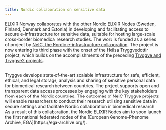 ```yaml
---
title: Nordic collaboration on sensitive data
---
```


ELIXIR Norway collaborates with the other Nordic ELIXIR Nodes (Sweden, Finland, Denmark and Estonia) in developing and facilitating access to secure e-infrastructure for sensitive data, suitable for hosting large-scale cross-border biomedical research studies. The work is funded as a series of project by [NeIC, the Nordic e-infrastructure collaboration](https://neic.no/). The project is now entering its third phase with the onset of the Heilsa Tryggvedottir project, which builds on the accomplishments of the preceding [Tryggve and Tryggve2 projects](https://neic.no/tryggve/).

<br />
Tryggve develops state-of-the-art scalable infrastructure for safe, efficient, ethical,
and legal storage, analysis and sharing of sensitive personal data for biomedical
research between countries. The project supports open and transparent data access
processes by engaging with the key stakeholders from each of the Nordic countries.
The outcomes of NeIC Tryggve projects will enable researchers to conduct their research
utilising sensitive data in secure settings and facilitate Nordic collaboration in
biomedical research
<br />
As a result of this collaboration, the Nordic ELIXIR Nodes aim to soon launch the
first national federated nodes of the [European Genome-Phenome Archive, EGA](https://ega-archive.org/).

